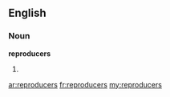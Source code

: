 ==English==

===Noun===
'''reproducers'''

# {{plural of|[[reproducer]]}}

[[ar:reproducers]]
[[fr:reproducers]]
[[my:reproducers]]